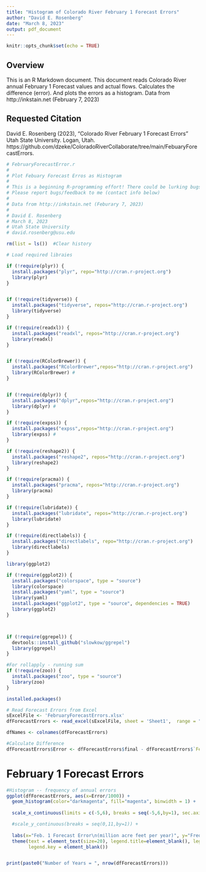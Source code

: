 ```yaml
---
title: "Histogram of Colorado River February 1 Forecast Errors"
author: "David E. Rosenberg"
date: "March 8, 2023"
output: pdf_document
---
```


```r
knitr::opts_chunk$set(echo = TRUE)
```

## Overview

This is an R Markdown document. This document reads Colorado River annual February 1 Forecast values and actual flows. Calculates the difference (error). And plots the errors as a histogram. Data from http://inkstain.net (February 7, 2023) 

## Requested Citation
David E. Rosenberg (2023), "Colorado River February 1 Forecast Errors" Utah State University. Logan, Utah. https://github.com/dzeke/ColoradoRiverCollaborate/tree/main/FebuaryForecastErrors.

```r

# FebruaryForecastError.r
#
# Plot Febuary Forecast Erros as Histogram
#
# This is a beginning R-programming effort! There could be lurking bugs or basic coding errors that I am not even aware of.
# Please report bugs/feedback to me (contact info below)
#
# Data from http://inkstain.net (Feburary 7, 2023)
#
# David E. Rosenberg
# March 8, 2023
# Utah State University
# david.rosenberg@usu.edu

rm(list = ls())  #Clear history

# Load required libraies

if (!require(plyr)) {
  install.packages("plyr", repo="http://cran.r-project.org")
  library(plyr)
}


if (!require(tidyverse)) {
  install.packages("tidyverse", repos="http://cran.r-project.org")
  library(tidyverse)
}

if (!require(readxl)) {
  install.packages("readxl", repos="http://cran.r-project.org")
  library(readxl)
}


if (!require(RColorBrewer)) {
  install.packages("RColorBrewer",repos="http://cran.r-project.org")
  library(RColorBrewer) #
}


if (!require(dplyr)) {
  install.packages("dplyr",repos="http://cran.r-project.org")
  library(dplyr) #
}

if (!require(expss)) {
  install.packages("expss",repos="http://cran.r-project.org")
  library(expss) #
}

if (!require(reshape2)) {
  install.packages("reshape2", repos="http://cran.r-project.org")
  library(reshape2)
}

if (!require(pracma)) {
  install.packages("pracma", repos="http://cran.r-project.org")
  library(pracma)
}

if (!require(lubridate)) {
  install.packages("lubridate", repos="http://cran.r-project.org")
  library(lubridate)
}

if (!require(directlabels)) {
  install.packages("directlabels", repo="http://cran.r-project.org")
  library(directlabels)
}

library(ggplot2)

if (!require(ggplot2)) {
  install.packages("colorspace", type = "source")
  library(colorspace)
  install.packages("yaml", type = "source")
  library(yaml)
  install.packages("ggplot2", type = "source", dependencies = TRUE)
  library(ggplot2)
}



if (!require(ggrepel)) {
  devtools::install_github("slowkow/ggrepel")
  library(ggrepel)
}

#For rollapply - running sum
if (!require(zoo)) { 
  install.packages("zoo", type = "source")
  library(zoo) 
}

installed.packages()

# Read Forecast Errors from Excel
sExcelFile <- 'FebruaryForecastErrors.xlsx'
dfForecastErrors <- read_excel(sExcelFile, sheet = 'Sheet1',  range = "A5:C17")

dfNames <- colnames(dfForecastErrors)

#Calculate Difference
dfForecastErrors$Error <- dfForecastErrors$final - dfForecastErrors$`Feb. 1 forecast`


```

# February 1 Forecast Errors

```r
#Histogram -- frequency of annual errors
ggplot(dfForecastErrors, aes(x=Error/1000)) +
  geom_histogram(color="darkmagenta", fill="magenta", binwidth = 1) +
  
  scale_x_continuous(limits = c(-5,6), breaks = seq(-5,6,by=1), sec.axis = dup_axis(name="",breaks = c(-4,0,5), labels = c('Over\nEstimate', 'Accurate', 'Under\nEstimate'))) +

  #scale_y_continuous(breaks = seq(0,11,by=1)) +
  
  labs(x="Feb. 1 Forecast Error\n(million acre feet per year)", y="Frequency\n(number of years)") +
  theme(text = element_text(size=20), legend.title=element_blank(), legend.text=element_text(size=18),
        legend.key = element_blank())


print(paste0("Number of Years = ", nrow(dfForecastErrors)))



```